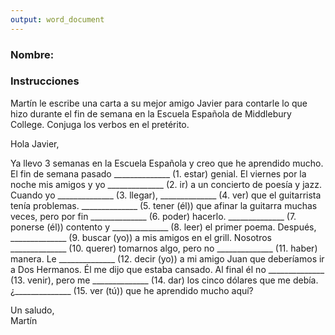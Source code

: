 ```yaml
---
output: word_document
---
```


### Nombre:  

### Instrucciones

Martín le escribe una carta a su mejor amigo Javier para contarle lo que hizo durante el fin de semana en la Escuela Española de Middlebury College. Conjuga los verbos en el pretérito.

Hola Javier,

Ya llevo 3 semanas en la Escuela Española y creo que he aprendido mucho. El fin de semana pasado \_\_\_\_\_\_\_\_\_\_\_\_\_\_ (1. estar) genial. El viernes por la noche mis amigos y yo \_\_\_\_\_\_\_\_\_\_\_\_\_\_ (2. ir) a un concierto de poesía y jazz. Cuando yo \_\_\_\_\_\_\_\_\_\_\_\_\_\_ (3. llegar), \_\_\_\_\_\_\_\_\_\_\_\_\_\_ (4. ver) que el guitarrista tenía problemas. \_\_\_\_\_\_\_\_\_\_\_\_\_\_ (5. tener (él)) que afinar la guitarra muchas veces, pero por fin \_\_\_\_\_\_\_\_\_\_\_\_\_\_ (6. poder) hacerlo. \_\_\_\_\_\_\_\_\_\_\_\_\_\_  (7. ponerse (él)) contento y \_\_\_\_\_\_\_\_\_\_\_\_\_\_ (8. leer) el primer poema. Después, \_\_\_\_\_\_\_\_\_\_\_\_\_\_ (9. buscar (yo)) a mis amigos en el grill. Nosotros \_\_\_\_\_\_\_\_\_\_\_\_\_\_ (10. querer) tomarnos algo, pero no \_\_\_\_\_\_\_\_\_\_\_\_\_\_ (11. haber) manera. Le \_\_\_\_\_\_\_\_\_\_\_\_\_\_ (12. decir (yo)) a mi amigo Juan que deberíamos ir a Dos Hermanos. Él me dijo que estaba cansado. Al final él no \_\_\_\_\_\_\_\_\_\_\_\_\_\_ (13. venir), pero me \_\_\_\_\_\_\_\_\_\_\_\_\_\_ (14. dar) los cinco dólares que me debía. ¿\_\_\_\_\_\_\_\_\_\_\_\_\_\_ (15. ver (tú)) que he aprendido mucho aquí?

Un saludo,  
Martín




